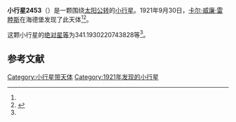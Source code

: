 {{Infobox planet
| bgcolour = #FFFFC0
| name = 2453 Wabash
| symbol = 
| image = 
| caption = 
| discovery = yes
| discovery_ref = 
| discoverer = [[卡尔·威廉·雷睦斯|卡尔·威廉·雷睦斯]]
| discovery_site = [[海德堡|海德堡]] 
| discovered = 1921年9月30日
| designations = yes
| mp_name = 
| named_after = 
| alt_names = A921 SA/ 1936 MG / 1974 XD / 1979 UC2
| mp_category = [[主带小行星|主带小行星]]
| orbit_ref = <ref name="a">[http://ssd.jpl.nasa.gov/sbdb.cgi?sstr=2453 2453 Wabash] {{Wayback|url=http://ssd.jpl.nasa.gov/sbdb.cgi?sstr=2453 |date=20200820012018 }}，小行星數據庫瀏覽器（JPL Small-Body Database Browser）－[[美国国家航空航天局|美国国家航空航天局]]喷气推进实验室</ref>
| epoch = 2456400.5 (2013年4月18日更新)
| aphelion = {{convert|3.362829138209823|AU|km|3|abbr=on|lk=out}}
| perihelion = {{convert|2.66841693734836|AU|km|3|abbr=on}}
| semimajor = {{convert|3.015623037779092|AU|km|3|abbr=on}}
| eccentricity = 0.115135777
| period = 1912.775522 [[日|日]]<br />5.24[[儒略年|儒略年]]
| avg_speed = 
| inclination = 10.3250323380707
| asc_node = 11.84898915434092
| mean_anomaly = 
| arg_peri = 341.1930220743828
| satellites = 
| physical_characteristics = yes
| dimensions = 
| mass = 
| density = 
| surface_grav = 
| escape_velocity = 
| sidereal_day = 
| axial_tilt = 
| pole_ecliptic_lat = 
| pole_ecliptic_lon = 
| albedo = 
| temperatures= 
| temp_name1 = 
| mean_temp_1 = 
| max_temp_1 = 
| temp_name2 = 
| max_temp_2 = 
| spectral_type = 
| abs_magnitude = 341.1930220743828
}}

'''小行星2453'''（{{lang-en|2453 Wabash}}）是一颗围绕[[太阳|太阳]][[公转|公转]]的[[小行星|小行星]]。1921年9月30日，[[卡尔·威廉·雷睦斯|卡尔·威廉·雷睦斯]]在海德堡发现了此天体<ref name="a" /><ref>{{cite news|title=小行星列表|url=http://cfa-www.harvard.edu/iau/lists/NumberedMPs.txt|accessdate=2013-07-08|newspaper=哈佛大学|archive-date=2008-05-17|archive-url=https://web.archive.org/web/20080517010638/http://cfa-www.harvard.edu/iau/lists/NumberedMPs.txt|dead-url=no}}</ref>。

这颗小行星的[[绝对星等|绝对星等]]为341.1930220743828等<ref name="a" />。

==参考文献==
{{reflist}}
{{Minor Planet Number|[[小行星2452|小行星2452]]|[[小行星2454|小行星2454]]}}

{{小天体}}

[[Category:小行星带天体|Category:小行星带天体]]
[[Category:1921年发现的小行星|Category:1921年发现的小行星]]

{{asteroid-stub}}